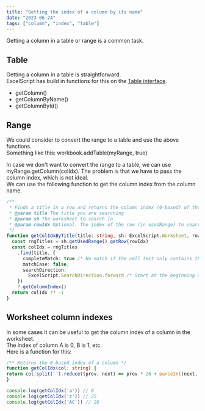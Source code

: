 ```yaml
---
title: "Getting the index of a column by its name"
date: "2023-06-24"
tags: ["column", "index", "table"]
---
```


Getting a column in a table or range is a common task.  

## Table

Getting a column in a table is straightforward.  
ExcelScript has build in functions for this on the [Table interface](https://learn.microsoft.com/en-us/javascript/api/office-scripts/excelscript/excelscript.table?view=office-scripts).

- getColumn()
- getColumnByName()
- getColumnById()

## Range

We could consider to convert the range to a table and use the above functions.  
Something like this: workbook.addTable(myRange, true)

In case we don't want to convert the range to a table, we can use myRange.getColumn(colIdx).
The problem is that we have to pass the column index, which is not ideal.  
We can use the following function to get the column index from the column name.

```ts
/**
 * Finds a title in a row and returns the column index (0-based) of the first match (or -1 if no match)
 * @param title The title you are searching
 * @param sh The worksheet to search in
 * @param rowIdx Optional. The index of the row (in usedRange) to search in, 0-based. Default is 0.
 */
function getColIdxByTitle(title: string, sh: ExcelScript.Worksheet, rowIdx: number = 0): number {
  const rngTitles = sh.getUsedRange().getRow(rowIdx)
  const colIdx = rngTitles
    .find(title, {
      completeMatch: true /* No match if the cell text only contains the text to find as part of another string. */,
      matchCase: false,
      searchDirection:
        ExcelScript.SearchDirection.forward /* Start at the beginning of the range and go to later columns and rows. */,
    })
    ?.getColumnIndex()
  return colIdx ?? -1
}
```

## Worksheet column indexes

In some cases it can be useful to get the column index of a column in the worksheet.  
The index of column A is 0, B is 1, etc.  
Here is a function for this:
  
  ```ts
  /** Returns the 0-based index of a column */
function getColIdx(col: string) {
  return col.split('').reduce((prev, next) => prev * 26 + parseInt(next, 36) - 9, 0) - 1
}

console.log(getColIdx('a')) // 0
console.log(getColIdx('z')) // 25
console.log(getColIdx('AC')) // 28
  ```
